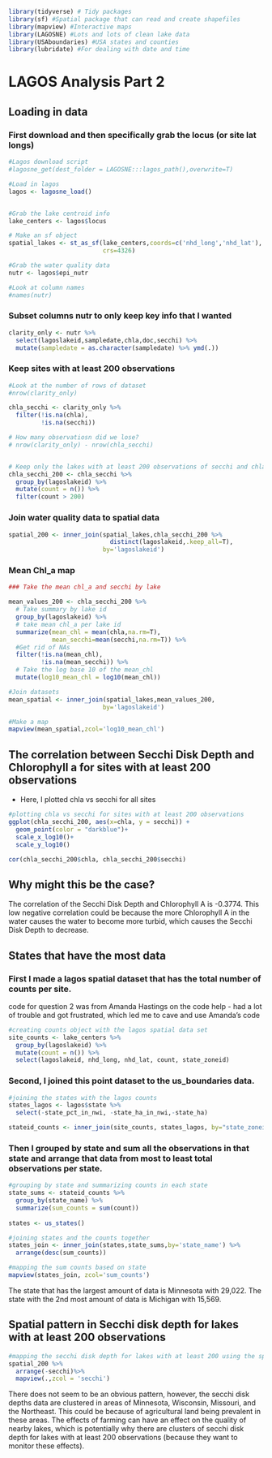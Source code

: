 
```r
library(tidyverse) # Tidy packages
library(sf) #Spatial package that can read and create shapefiles 
library(mapview) #Interactive maps
library(LAGOSNE) #Lots and lots of clean lake data
library(USAboundaries) #USA states and counties
library(lubridate) #For dealing with date and time
```


# LAGOS Analysis Part 2


## Loading in data


### First download and then specifically grab the locus (or site lat longs)
```r
#Lagos download script
#lagosne_get(dest_folder = LAGOSNE:::lagos_path(),overwrite=T)

#Load in lagos
lagos <- lagosne_load()


#Grab the lake centroid info
lake_centers <- lagos$locus

# Make an sf object 
spatial_lakes <- st_as_sf(lake_centers,coords=c('nhd_long','nhd_lat'),
                          crs=4326)

#Grab the water quality data
nutr <- lagos$epi_nutr

#Look at column names
#names(nutr)
```

### Subset columns nutr to only keep key info that I wanted


```r
clarity_only <- nutr %>%
  select(lagoslakeid,sampledate,chla,doc,secchi) %>%
  mutate(sampledate = as.character(sampledate) %>% ymd(.))

```


### Keep sites with at least 200 observations 

```r

#Look at the number of rows of dataset
#nrow(clarity_only)

chla_secchi <- clarity_only %>%
  filter(!is.na(chla),
         !is.na(secchi))

# How many observatiosn did we lose?
# nrow(clarity_only) - nrow(chla_secchi)


# Keep only the lakes with at least 200 observations of secchi and chla
chla_secchi_200 <- chla_secchi %>%
  group_by(lagoslakeid) %>%
  mutate(count = n()) %>%
  filter(count > 200)


```


### Join water quality data to spatial data

```r
spatial_200 <- inner_join(spatial_lakes,chla_secchi_200 %>%
                            distinct(lagoslakeid,.keep_all=T),
                          by='lagoslakeid')


```

### Mean Chl_a map

```r
### Take the mean chl_a and secchi by lake

mean_values_200 <- chla_secchi_200 %>%
  # Take summary by lake id
  group_by(lagoslakeid) %>%
  # take mean chl_a per lake id
  summarize(mean_chl = mean(chla,na.rm=T),
            mean_secchi=mean(secchi,na.rm=T)) %>%
  #Get rid of NAs
  filter(!is.na(mean_chl),
         !is.na(mean_secchi)) %>%
  # Take the log base 10 of the mean_chl
  mutate(log10_mean_chl = log10(mean_chl))

#Join datasets
mean_spatial <- inner_join(spatial_lakes,mean_values_200,
                          by='lagoslakeid') 

#Make a map
mapview(mean_spatial,zcol='log10_mean_chl')
```


## The correlation between Secchi Disk Depth and Chlorophyll a for sites with at least 200 observations

- Here, I plotted chla vs secchi for all sites 

```r
#plotting chla vs secchi for sites with at least 200 observations
ggplot(chla_secchi_200, aes(x=chla, y = secchi)) +
  geom_point(color = "darkblue")+
  scale_x_log10()+
  scale_y_log10()

cor(chla_secchi_200$chla, chla_secchi_200$secchi)
```


## Why might this be the case? 

The correlation of the Secchi Disk Depth and Chlorophyll A is -0.3774. This low negative correlation could be because the more Chlorophyll A in the water causes the water to become more turbid, which causes the Secchi Disk Depth to decrease. 

## States that have the most data

###  First I made a lagos spatial dataset that has the total number of counts per site.

code for question 2 was from Amanda Hastings on the code help - had a lot of trouble and got frustrated, which led me to cave and use Amanda's code
```r
#creating counts object with the lagos spatial data set
site_counts <- lake_centers %>%
  group_by(lagoslakeid) %>%
  mutate(count = n()) %>%
  select(lagoslakeid, nhd_long, nhd_lat, count, state_zoneid)

```


### Second, I joined this point dataset to the us_boundaries data. 

```r
#joining the states with the lagos counts
states_lagos <- lagos$state %>%
  select(-state_pct_in_nwi, -state_ha_in_nwi,-state_ha)

stateid_counts <- inner_join(site_counts, states_lagos, by="state_zoneid")


```


### Then I grouped by state and sum all the observations in that state and arrange that data from most to least total observations per state. 

```r
#grouping by state and summarizing counts in each state
state_sums <- stateid_counts %>%
  group_by(state_name) %>%
  summarize(sum_counts = sum(count))
 
states <- us_states()

#joining states and the counts together
states_join <- inner_join(states,state_sums,by='state_name') %>% 
  arrange(desc(sum_counts))

#mapping the sum counts based on state
mapview(states_join, zcol='sum_counts')
```

The state that has the largest amount of data is Minnesota with 29,022. The state with the 2nd most amount of data is Michigan with 15,569. 

## Spatial pattern in Secchi disk depth for lakes with at least 200 observations

```r
#mapping the secchi disk depth for lakes with at least 200 using the spatial 200 table
spatial_200 %>%
  arrange(-secchi)%>%
  mapview(.,zcol = 'secchi')
```

There does not seem to be an obvious pattern, however, the secchi disk depths data are clustered in areas of Minnesota, Wisconsin, Missouri, and the Northeast. This could be because of agricultural land being prevalent in these areas. The effects of farming can have an effect on the quality of nearby lakes, which is potentially why there are clusters of secchi disk depth for lakes with at least 200 observations (because they want to monitor these effects). 
